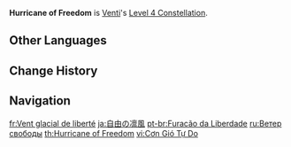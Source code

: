 {{Constellation Infobox
|image       = Constellation Hurricane of Freedom.png
|description = When Venti picks up an Elemental Orb or Particle, he receives a 25% {{Color|Anemo DMG Bonus}} for 10s.
|level       = 4
|character   = Venti
|utility1    = Anemo DMG Bonus
}}
'''Hurricane of Freedom''' is [[Venti]]'s [[Level 4 Constellation]].

==Other Languages==
{{Other Languages
|en      = Hurricane of Freedom
|zhs     = 自由的凛风
|zhs_rm  = Zìyóu de Lǐnfēng
|zht     = 自由的凜風
|zht_rm  = Zìyóu de Lǐnfēng
|zh_tl   = Freezing Wind of Freedom
|ja      = 自由の凛風
|ja_rm   = Jiyuu no Rinfuu{{Assumed}}
|ja_tl   = Freezing Wind of Freedom
|ko      = {{tt|자유|自由}}의 찬 바람
|ko_rm   = Jayu-ui Chan Baram
|ko_tl   = Cold Wind of Freedom
|es      = Huracán de la libertad
|es_tl   = Hurricane of Freedom
|fr      = Vent glacial de liberté
|fr_tl   = Glacial Wind of Freedom
|ru      = Ветер свободы
|ru_tl   = Wind of Freedom
|th      = Hurricane of Freedom
|vi      = Cơn Gió {{tt|Tự Do|自由}}
|vi_tl   = Wind of Freedom
|de      = Gewitter der Freiheit
|de_tl   = Hurricane of Freedom
|id      = Hurricane of Freedom
|pt      = Furacão da Liberdade
|pt_tl   = Hurricane of Freedom
|tr      = Özgürlük Kasırgası
|tr_tl   = 
|it      = Uragano della libertà
|it_tl   = Hurricane of Freedom
}}

==Change History==
{{Change History|1.0}}

==Navigation==
{{Talent Navbox|Venti}}

[[fr:Vent glacial de liberté]]
[[ja:自由の凛風]]
[[pt-br:Furacão da Liberdade]]
[[ru:Ветер свободы]]
[[th:Hurricane of Freedom]]
[[vi:Cơn Gió Tự Do]]